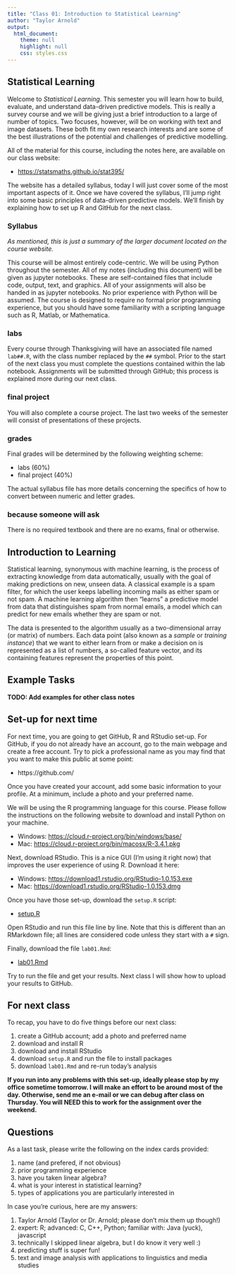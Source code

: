 ```yaml
---
title: "Class 01: Introduction to Statistical Learning"
author: "Taylor Arnold"
output:
  html_document:
    theme: null
    highlight: null
    css: styles.css
---
```


## Statistical Learning

Welcome to *Statistical Learning*. This semester you will learn how to build,
evaluate, and understand data-driven predictive models. This is really a
survey course and we will be giving just a brief introduction to a large
of number of topics. Two focuses, however, will be on working with text
and image datasets. These both fit my own research interests and are some
of the best illustrations of the potential and challenges of predictive
modelling.

All of the material for this course, including the notes here, are available
on our class website:

- [https://statsmaths.github.io/stat395/](https://statsmaths.github.io/stat395/)

The website has a detailed syllabus, today I will just cover some of the
most important aspects of it. Once we have covered the syllabus, I'll jump
right into some basic principles of data-driven predictive models. We'll
finish by explaining how to set up R and GitHub for the next class.

### Syllabus

*As mentioned, this is just a summary of the larger document located on the
course website.*

This course will be almost entirely code-centric. We will be using Python
throughout the semester. All of my notes (including this document) will be
given as jupyter notebooks. These are self-contained files that include
code, output, text, and graphics. All of your assignments will also be
handed in as jupyter notebooks. No prior experience with Python will be
assumed. The course is designed to require no formal prior programming
experience, but you should have some familiarity with a scripting language
such as R, Matlab, or Mathematica.

### labs

Every course through Thanksgiving will have an associated file named
`lab##.R`, with the class number replaced by the `##` symbol. Prior
to the start of the next class you must complete the questions contained
within the lab notebook. Assignments will be submitted through GitHub;
this process is explained more during our next class.

### final project

You will also complete a course project. The last two weeks of the semester
will consist of presentations of these projects.

### grades

Final grades will be determined by the following weighting scheme:

- labs (60%)
- final project (40%)

The actual syllabus file has more details concerning the specifics of
how to convert between numeric and letter grades.

### because someone will ask

There is no required textbook and there are no exams, final or otherwise.

## Introduction to Learning

Statistical learning, synonymous with machine learning, is the process
of extracting knowledge from data automatically, usually with the goal
of making predictions on new, unseen data. A classical example is a spam
filter, for which the user keeps labelling incoming mails as either spam or
not spam. A machine learning algorithm then "learns" a predictive
model from data that distinguishes spam from normal emails,
a model which can predict for new emails whether they are spam or not.

The data is presented to the algorithm usually as a two-dimensional
array (or matrix) of numbers. Each data point (also known as a *sample*
or *training instance*) that we want to either learn from or make a
decision on is represented as a list of numbers, a so-called
feature vector, and its containing features represent the properties
of this point.

## Example Tasks

**TODO: Add examples for other class notes**

## Set-up for next time

For next time, you are going to get GitHub, R and RStudio set-up.
For GitHub, if you do not already have an account, go to the main
webpage and create a free account. Try to pick a professional name
as you may find that you want to make this public at some point:

- https://github.com/

Once you have created your account, add some basic information
to your profile. At a minimum, include a photo and your preferred
name.

We will be using the R programming language for this course. Please follow
the instructions on the following website to download and install Python on
your machine.

- Windows: [https://cloud.r-project.org/bin/windows/base/](https://cloud.r-project.org/bin/windows/base/)
- Mac: [https://cloud.r-project.org/bin/macosx/R-3.4.1.pkg](https://cloud.r-project.org/bin/macosx/R-3.4.1.pkg)

Next, download RStudio. This is a nice GUI (I'm using it right now) that
improves the user experience of using R. Download it here:

- Windows: [https://download1.rstudio.org/RStudio-1.0.153.exe](https://download1.rstudio.org/RStudio-1.0.153.exe)
- Mac: [https://download1.rstudio.org/RStudio-1.0.153.dmg](https://download1.rstudio.org/RStudio-1.0.153.dmg)

Once you have those set-up, download the `setup.R` script:

- [setup.R](setup.R)

Open RStudio and run this file line by line. Note that this is
different than an RMarkdown file; all lines are considered code
unless they start with a `#` sign.

Finally, download the file `lab01.Rmd`:

- [lab01.Rmd](lab01.Rmd)

Try to run the file and get your results. Next class I will
show how to upload your results to GitHub.

## For next class

To recap, you have to do five things before our next class:

1. create a GitHub account; add a photo and preferred name
2. download and install R
3. download and install RStudio
4. download `setup.R` and run the file to install packages
5. download `lab01.Rmd` and re-run today's analysis

**If you run into any problems with this set-up, ideally please stop
by my office sometime tomorrow. I will make an effort to be around
most of the day. Otherwise, send me an e-mail or we can debug after
class on Thursday. You will NEED this to work for the assignment over
the weekend.**

## Questions

As a last task, please write the following on the index cards provided:

1. name (and prefered, if not obvious)
2. prior programming experience
3. have you taken linear algebra?
4. what is your interest in statistical learning?
5. types of applications you are particularly interested in

In case you're curious, here are my answers:

1. Taylor Arnold (Taylor or Dr. Arnold; please don't mix them up though!)
2. expert: R; advanced: C, C++, Python; familiar with: Java (yuck), javascript
3. technically I skipped linear algebra, but I do know it very well :)
4. predicting stuff is super fun!
5. text and image analysis with applications to linguistics and media studies

